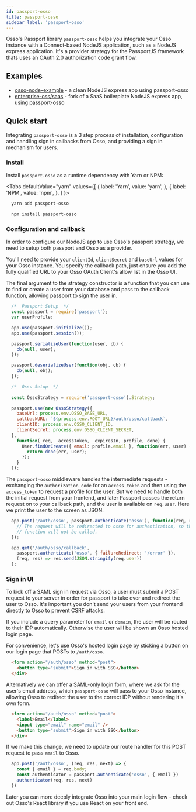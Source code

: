 ```yaml
---
id: passport-osso
title: passport-osso
sidebar_label: 'passport-osso'
---
```



Osso's Passport library `passport-osso` helps you integrate your Osso instance with a Connect-based NodeJS application, such as a NodeJS express application. It's a provider strategy for the PassportJS framework thats uses an OAuth 2.0 authorization code grant flow.

## Examples

- [osso-node-example](https://github.com/enterprise-oss/osso-nodejs-example) - a clean NodeJS express app using passport-osso
- [enterprise-oss/saas](https://github.com/enterprise-oss/saas/pulls/1) - fork of a SaaS boilerplate NodeJS express app, using passport-osso

## Quick start

Integrating `passport-osso` is a 3 step process of installation, configuration and handling sign in callbacks from Osso, and providing a sign in mechanism for users.

### Install

Install `passport-osso` as a runtime dependency with Yarn or NPM:

<Tabs
  defaultValue="yarn"
  values={[
    { label: 'Yarn', value: 'yarn', },
    { label: 'NPM', value: 'npm', },
  ]
}>
  <TabItem value="yarn">

  ```bash
    yarn add passport-osso
  ```
  </TabItem>
  
  <TabItem value="npm">

  ```bash
    npm install passport-osso
  ```
  </TabItem>
 </Tabs> 

 ### Configuration and callback

In order to configure our NodeJS app to use Osso's passport strategy, we need to setup both passport and Osso as a provider.

You'll need to provide your `clientId`, `clientSecret` and `baseUrl` values for your Osso instance. You specify the callback path, just ensure you add the fully qualified URL to your Osso OAuth Client's allow list in the Osso UI.

The final argument to the strategy constructor is a function that you can use to find or create a user from your database and pass to the callback function, allowing passport to sign the user in.

```js title="server.js"
  /*  Passport Setup  */
  const passport = require('passport');
  var userProfile;

  app.use(passport.initialize());
  app.use(passport.session());

  passport.serializeUser(function(user, cb) {
    cb(null, user);
  });

  passport.deserializeUser(function(obj, cb) {
    cb(null, obj);
  });

  /*  Osso Setup  */
  
  const OssoStrategy = require('passport-osso').Strategy;

  passport.use(new OssoStrategy({
    baseUrl: process.env.OSSO_BASE_URL,
    callbackURL: `${process.env.ROOT_URL}/auth/osso/callback`,
    clientID: process.env.OSSO_CLIENT_ID,
    clientSecret: process.env.OSSO_CLIENT_SECRET,
  },
    function(_req, _accessToken, _expiresIn, profile, done) {
      User.findOrCreate({ email: profile.email }, function(err, user) {
        return done(err, user);
      });
    }
  ));

```

The `passport-osso` middleware handles the intermediate requests - exchanging the `authorization_code` for an `access_token` and then using the `access_token` to request a profile for the user. But we need to handle both the initial request from your frontend, and later Passport passes the return request on to your callback path, and the user is available on `req.user`. Here we print the user to the screen as JSON.

```js
  app.post('/auth/osso', passport.authenticate('osso'), function(req, res) {
    // The request will be redirected to osso for authentication, so this
    // function will not be called.
  });

  app.get('/auth/osso/callback', 
    passport.authenticate('osso', { failureRedirect: '/error' }),
    (req, res) => res.send(JSON.stringify(req.user))
  );
```

### Sign in UI

To kick off a SAML sign in request via Osso, a user must submit a POST request to your server in order for passport to take over and redirect the user to Osso. It's important you don't send your users from your frontend directly to Osso to prevent CSRF attacks.

If you include a query parameter for `email` or `domain`, the user will be routed to their IDP automatically. Otherwise the user will be shown an Osso hosted login page.

For convenience, let's use Osso's hosted login page by sticking a button on our login page that POSTs to `/auth/osso`. 

```html title="views/pages/login.ejs"
  <form action="/auth/osso" method="post">
    <button type="submit">Sign in with SSO</button>
  </div>  
```

Alternatively we can offer a SAML-only login form, where we ask for the user's email address, which `passport-osso` will pass to your Osso instance, allowing Osso to redirect the user to the correct IDP without rendering it's own form.

```html title="views/pages/login.ejs"
  <form action="/auth/osso" method="post">
    <label>Email</label>
    <input type="email" name="email" />
    <button type="submit">Sign in with SSO</button>
  </div>  
```

If we make this change, we need to update our route handler for this POST request to pass `email` to Osso.

```js title="server.js"
  app.post('/auth/osso', (req, res, next) => {
    const { email } = req.body;
    const authenticator = passport.authenticate('osso', { email })
    authenticator(req, res, next)
  })

```

Later you can more deeply integrate Osso into your main login flow - check out Osso's React library if you use React on your front end.


